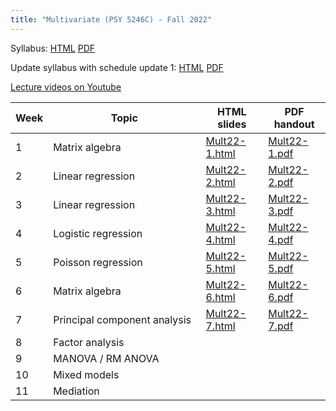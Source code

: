 ```yaml
---
title: "Multivariate (PSY 5246C) - Fall 2022"
---
```


Syllabus: [HTML](files/Multivariate syllabus Fall 2022.html) [PDF](files/Multivariate-syllabus-Fall-2022.pdf)

Update syllabus with schedule update 1: [HTML](files/Multivariate syllabus Fall 2022 update1.html) [PDF](files/Multivariate-syllabus-Fall-2022-update1.pdf)

[Lecture videos on Youtube](https://www.youtube.com/playlist?list=PLKrGRYggZL-Ep68y7UMzHwSEHoXlszMyI)

| Week | Topic                           | HTML slides | PDF handout |
|------|---------------------------------|-------------|-------------|
| 1    | Matrix algebra                  | [Mult22-1.html](files/Mult22-1.html) | [Mult22-1.pdf](files/Mult22-1.pdf) |
| 2    | Linear regression               | [Mult22-2.html](files/Mult22-2.html) | [Mult22-2.pdf](files/Mult22-2.pdf) |
| 3    | Linear regression               | [Mult22-3.html](files/Mult22-3.html) | [Mult22-3.pdf](files/Mult22-3.pdf) |
| 4    | Logistic regression             | [Mult22-4.html](files/Mult22-4.html) | [Mult22-4.pdf](files/Mult22-4.pdf) |
| 5    | Poisson regression              | [Mult22-5.html](files/Mult22-5.html) | [Mult22-5.pdf](files/Mult22-5.pdf) |
| 6    | Matrix algebra                  | [Mult22-6.html](files/Mult22-6.html) | [Mult22-6.pdf](files/Mult22-6.pdf) |
| 7    | Principal component analysis    | [Mult22-7.html](files/Mult22-7.html) | [Mult22-7.pdf](files/Mult22-7.pdf) |
| 8    | Factor analysis                 |             |             |
| 9   | MANOVA / RM ANOVA               |             |             |
| 10   | Mixed models                    |             |             |
| 11   | Mediation                       |             |             |
